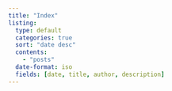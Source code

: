 ```yaml
---
title: "Index"
listing:
  type: default
  categories: true
  sort: "date desc"
  contents:
    - "posts"
  date-format: iso
  fields: [date, title, author, description]
---
```


